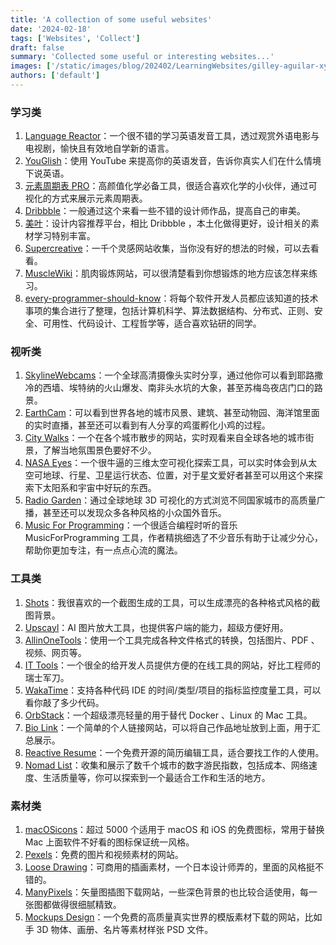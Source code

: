 ```yaml
---
title: 'A collection of some useful websites'
date: '2024-02-18'
tags: ['Websites', 'Collect']
draft: false
summary: 'Collected some useful or interesting websites...'
images: ['/static/images/blog/202402/LearningWebsites/gilley-aguilar-xy2oqhYFhAc-unsplash.webp']
authors: ['default']
---
```


### 学习类

1. [Language Reactor](https://www.languagereactor.com/)：一个很不错的学习英语发音工具，透过观赏外语电影与电视剧，愉快且有效地自学新的语言。
2. [YouGlish](https://youglish.com/)：使用 YouTube 来提高你的英语发音，告诉你真实人们在什么情境下说英语。
3. [元素周期表 PRO](https://pt.ziziyi.com/)：高颜值化学必备工具，很适合喜欢化学的小伙伴，通过可视化的方式来展示元素周期表。
4. [Dribbble](https://dribbble.com/)：一般通过这个来看一些不错的设计师作品，提高自己的审美。
5. [美叶](https://www.meiye.art/)：设计内容推荐平台，相比 Dribbble ，本土化做得更好，设计相关的素材学习特别丰富。
6. [Supercreative](https://supercreative.design/)：一千个灵感网站收集，当你没有好的想法的时候，可以去看看。
7. [MuscleWiki](https://musclewiki.com/)：肌肉锻炼网站，可以很清楚看到你想锻炼的地方应该怎样来练习。
8. [every-programmer-should-know](https://github.com/mtdvio/every-programmer-should-know)：将每个软件开发人员都应该知道的技术事项的集合进行了整理，包括计算机科学、算法数据结构、分布式、正则、安全、可用性、代码设计、工程哲学等，适合喜欢钻研的同学。

### 视听类

1. [SkylineWebcams](https://www.skylinewebcams.com/)：一个全球高清摄像头实时分享，通过他你可以看到耶路撒冷的西墙、埃特纳的火山爆发、南非头水坑的大象，甚至苏梅岛夜店门口的路景。
2. [EarthCam](https://www.earthcam.com/)：可以看到世界各地的城市风景、建筑、甚至动物园、海洋馆里面的实时直播，甚至还可以看到有人分享的鸡蛋孵化小鸡的过程。
3. [City Walks](https://www.citywalks.live/)：一个在各个城市散步的网站，实时观看来自全球各地的城市街景，了解当地氛围景色要好不少。
4. [NASA Eyes](https://eyes.nasa.gov/)：一个很牛逼的三维太空可视化探索工具，可以实时体会到从太空可地球、行星、卫星运行状态、位置，对于星文爱好者甚至可以用这个来探索下太阳系和宇宙中好玩的东西。
5. [Radio Garden](https://radio.garden/)：通过全球地球 3D 可视化的方式浏览不同国家城市的高质量广播，甚至还可以发现众多各种风格的小众国外音乐。
6. [Music For Programming](https://musicforprogramming.net/)：一个很适合编程时听的音乐 MusicForProgramming 工具，作者精挑细选了不少音乐有助于让减少分心，帮助你更加专注，有一点点心流的魔法。

### 工具类

1. [Shots](https://shots.so/)：我很喜欢的一个截图生成的工具，可以生成漂亮的各种格式风格的截图背景。
2. [Upscayl](https://www.upscayl.org/)：AI 图片放大工具，也提供客户端的能力，超级方便好用。
3. [AllinOneTools](https://allinone.tools/)：使用一个工具完成各种文件格式的转换，包括图片、PDF 、视频、网页等。
4. [IT Tools](https://it-tools.tech/)：一个很全的给开发人员提供方便的在线工具的网站，好比工程师的瑞士军刀。
5. [WakaTime](https://wakatime.com/)：支持各种代码 IDE 的时间/类型/项目的指标监控度量工具，可以看你敲了多少代码。
6. [OrbStack](https://orbstack.dev/)：一个超级漂亮轻量的用于替代 Docker 、Linux 的 Mac 工具。
7. [Bio Link](https://bio.link/)：一个简单的个人链接网站，可以将自己作品地址放到上面，用于汇总展示。
8. [Reactive Resume](https://rxresu.me/)：一个免费开源的简历编辑工具，适合要找工作的人使用。
9. [Nomad List](https://nomadlist.com/)：收集和展示了数千个城市的数字游民指数，包括成本、网络速度、生活质量等，你可以探索到一个最适合工作和生活的地方。

### 素材类

1. [macOSicons](https://macosicons.com/)：超过 5000 个适用于 macOS 和 iOS 的免费图标，常用于替换 Mac 上面软件不好看的图标保证统一风格。
2. [Pexels](https://www.pexels.com/)：免费的图片和视频素材的网站。
3. [Loose Drawing](https://loosedrawing.com/)：可商用的插画素材，一个日本设计师弄的，里面的风格挺不错的。
4. [ManyPixels](https://www.manypixels.co/)：矢量图插图下载网站，一些深色背景的也比较合适使用，每一张图都做得很细腻精致。
5. [Mockups Design](https://mockups-design.com/)：一个免费的高质量真实世界的模版素材下载的网站，比如手 3D 物体、画册、名片等素材样张 PSD 文件。
